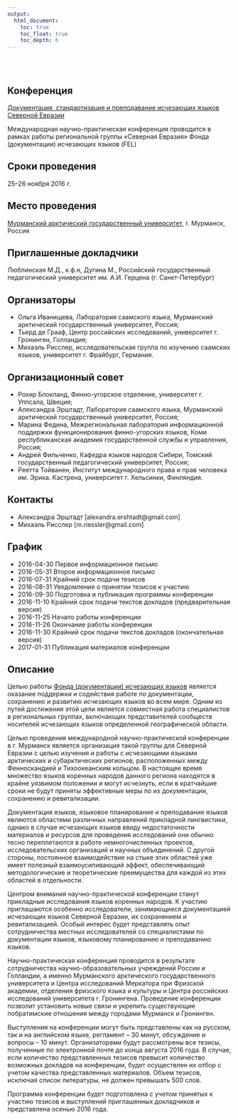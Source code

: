 ```yaml
---
output:
  html_document:
    toc: true
    toc_float: true
    toc_depth: 6
---
```


</br>
</br>

## Конференция

[Документация, стандартизация и преподавание исчезающих языков Северной Евразии](http://langdoc.github.io/RIGNE2016/rus.html)

Международная научно-практическая конференция проводится в рамках работы региональной группы «Северная Евразия» Фонда (документации) исчезающих языков (FEL)

## Сроки проведения

25–26 ноября 2016 г.

## Место проведения

[Мурманский арктический государственный университет](http://www.mspu.edu.ru), г. Мурманск, Россия 

## Приглашенные докладчики

Люблинская М.Д., к.ф.н, Дугина М., Российский государственный педагогический университет им. А.И. Герцена (г. Санкт-Петербург)

## Организаторы

* Ольга Иванищева, Лаборатория саамского языка, Мурманский арктический государственный университет, Россия; 
* Тьерд де Грааф, Центр российских исследований, университет г. Гронинген, Голландия;
* Михаэль Рисслер, исследовательская группа по изучению саамских языков, университет г. Фрайбург, Германия. 

## Организационный совет

* Рохир Блокланд, Финно-угорское отделение, университет г. Уппсала, Швеция; 
* Александра Эрштадт, Лаборатория саамского языка, Мурманский арктический государственный университет, Россия;
* Марина Федина, Межрегиональная лаборатория информационной поддержки функционирования финно-угорских языков, Коми республиканская академия государственной службы и управления, Россия;
* Андрей Фильченко, Кафедра языков народов Сибири, Томский государственный педагогический университет, Россия;
* Реетта Тойванен, Институт международного права и прав человека им. Эрика. Кастрена, университет г. Хельсинки, Финляндия. 

## Контакты

* Александра Эрштадт [alexandra.ershtadt@gmail.com]
* Михаэль Рисслер [m.riessler@gmail.com]

## График

* 2016-04-30 Первое информационное письмо
* 2016-05-31 Второе информационное письмо
* 2016-07-31 Крайний срок подачи тезисов
* 2016-08-31 Уведомление о принятии тезисов к участию
* 2016-09-30 Подготовка и публикация программы конференции
* 2016-11-10 Крайний срок подачи текстов докладов (предварительная версия)
* 2016-11-25 Начало работы конференции 
* 2016-11-26 Окончание работы конференции
* 2016-11-30 Крайний срок подачи текстов докладов (окончательная версия) 
* 2017-01-31 Публикация материалов конференции 

## Описание

Целью работы [Фонда (документации) исчезающих языков](http://www.ogmios.org/) является оказание поддержки и содействия работе по документации, сохранению и развитию исчезающих языков во всем мире. Одним из путей достижения этой цели является совместная работа специалистов в региональных группах, включающих представителей сообществ носителей исчезающих языков определенной географической области. 

Целью проведения международной научно-практической конференции в г. Мурманск является организация такой группы для Северной Евразии с целью изучения и работы с исчезающими языками арктических и субарктических регионов, расположенных между Фенноскандией и Тихоокеанским кольцом. В настоящее время множество языков коренных народов данного региона находятся в крайне уязвимом положении и могут исчезнуть, если в кратчайшие сроки не будут приняты эффективные меры по их документации, сохранению и ревитализации. 

Документация языков, языковое планирование и преподавание языков являются областями различных направлений прикладной лингвистики, однако в случае исчезающих языков ввиду недостаточности материалов и ресурсов для проведения исследований они обычно тесно переплетаются в работе немногочисленных проектов, исследовательских организаций и научных объединений. С другой стороны, постоянное взаимодействие на стыке этих областей уже имеет полезный взаимоусиливающий эффект, обеспечивающий методологические и теоретические преимущества для каждой из этих областей в отдельности. 

Центром внимания научно-практической конференции станут прикладные исследования языков коренных народов. К участию приглашаются особенно исследователи, занимающиеся документацией исчезающих языков Северной Евразии, их сохранением и ревитализацией. Особый интерес будет представлять опыт сотрудничества местных исследователей со специалистами по документации языков, языковому планированию и преподаванию языков. 

Научно-практическая конференция проводится в результате сотрудничества научно-образовательных учреждений России и Голландии, а именно Мурманского арктического государственного университета и Центра исследований Меркатора при Фризской академии, отделения фризского языка и культуры и Центра российских исследований университета г. Гронингена. Проведение конференции позволит установить новые связи и укрепить существующие побратимские отношения между городами Мурманск и Гронинген. 

Выступления на конференции могут быть представлены как на русском, так и на английском языке, регламент – 30 минут, обсуждение и вопросы – 10 минут. 
Организаторами будут рассмотрены все тезисы, полученные по электронной почте до конца августа 2016 года. В случае, если количество представленных тезисов превысит количество возможных докладов на конференции, будет осуществлен их отбор с учетом качества представленных материалов. Объем тезисов, исключая список литературы, не должен превышать 500 слов.   

Программа конференции будет подготовлена с учетом принятых к участию тезисов и выступлений приглашенных докладчиков и представлена осенью 2016 года.  
